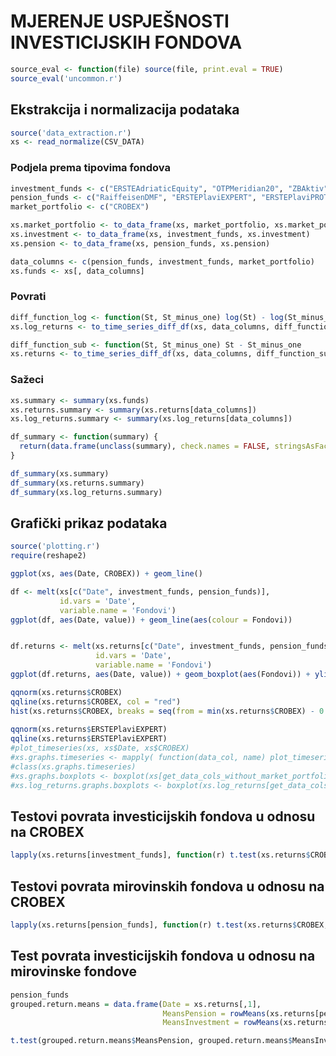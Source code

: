 # MJERENJE USPJEŠNOSTI INVESTICIJSKIH FONDOVA

```r
source_eval <- function(file) source(file, print.eval = TRUE)
source_eval('uncommon.r')
```


## Ekstrakcija i normalizacija podataka

```r
source('data_extraction.r')
xs <- read_normalize(CSV_DATA)
```

### Podjela prema tipovima fondova
```r
investment_funds <- c("ERSTEAdriaticEquity", "OTPMeridian20", "ZBAktiv")
pension_funds <- c("RaiffeisenDMF", "ERSTEPlaviEXPERT", "ERSTEPlaviPROTECT")
market_portfolio <- c("CROBEX")

xs.market_portfolio <- to_data_frame(xs, market_portfolio, xs.market_portfolio)
xs.investment <- to_data_frame(xs, investment_funds, xs.investment)
xs.pension <- to_data_frame(xs, pension_funds, xs.pension)

data_columns <- c(pension_funds, investment_funds, market_portfolio)
xs.funds <- xs[, data_columns]
```

### Povrati
```r
diff_function_log <- function(St, St_minus_one) log(St) - log(St_minus_one)
xs.log_returns <- to_time_series_diff_df(xs, data_columns, diff_function_log)

diff_function_sub <- function(St, St_minus_one) St - St_minus_one
xs.returns <- to_time_series_diff_df(xs, data_columns, diff_function_sub)
```

### Sažeci
```r
xs.summary <- summary(xs.funds)
xs.returns.summary <- summary(xs.returns[data_columns])
xs.log_returns.summary <- summary(xs.log_returns[data_columns])

df_summary <- function(summary) {
  return(data.frame(unclass(summary), check.names = FALSE, stringsAsFactors = FALSE))
}

df_summary(xs.summary)
df_summary(xs.returns.summary)
df_summary(xs.log_returns.summary)
```

## Grafički prikaz podataka
```r
source('plotting.r')
require(reshape2)

ggplot(xs, aes(Date, CROBEX)) + geom_line()

df <- melt(xs[c("Date", investment_funds, pension_funds)], 
           id.vars = 'Date', 
           variable.name = 'Fondovi')
ggplot(df, aes(Date, value)) + geom_line(aes(colour = Fondovi))


df.returns <- melt(xs.returns[c("Date", investment_funds, pension_funds)], 
                   id.vars = 'Date', 
                   variable.name = 'Fondovi')
ggplot(df.returns, aes(Date, value)) + geom_boxplot(aes(Fondovi)) + ylim(c(-10, 10))

qqnorm(xs.returns$CROBEX)
qqline(xs.returns$CROBEX, col = "red")
hist(xs.returns$CROBEX, breaks = seq(from = min(xs.returns$CROBEX) - 0.5, to = max(xs.returns$CROBEX) + 0.5, length = 50))
     
qqnorm(xs.returns$ERSTEPlaviEXPERT)
qqline(xs.returns$ERSTEPlaviEXPERT)
#plot_timeseries(xs, xs$Date, xs$CROBEX)
#xs.graphs.timeseries <- mapply( function(data_col, name) plot_timeseries(xs, xs$Date, data_col, name), xs.funds, colnames(xs.funds) )
#class(xs.graphs.timeseries)
#xs.graphs.boxplots <- boxplot(xs[get_data_cols_without_market_portfolio(xs)])
#xs.log_returns.graphs.boxplots <- boxplot(xs.log_returns[get_data_cols_without_market_portfolio(xs.log_returns)], ylim = c(-0.1, 0.1) )
```

## Testovi povrata investicijskih fondova u odnosu na CROBEX
```r
lapply(xs.returns[investment_funds], function(r) t.test(xs.returns$CROBEX, r))
```

## Testovi povrata mirovinskih fondova u odnosu na CROBEX
```r
lapply(xs.returns[pension_funds], function(r) t.test(xs.returns$CROBEX, r))
```

## Test povrata investicijskih fondova u odnosu na mirovinske fondove
```r
pension_funds
grouped.return.means = data.frame(Date = xs.returns[,1], 
                                  MeansPension = rowMeans(xs.returns[pension_funds]),
                                  MeansInvestment = rowMeans(xs.returns[investment_funds]))

t.test(grouped.return.means$MeansPension, grouped.return.means$MeansInvestment)
```